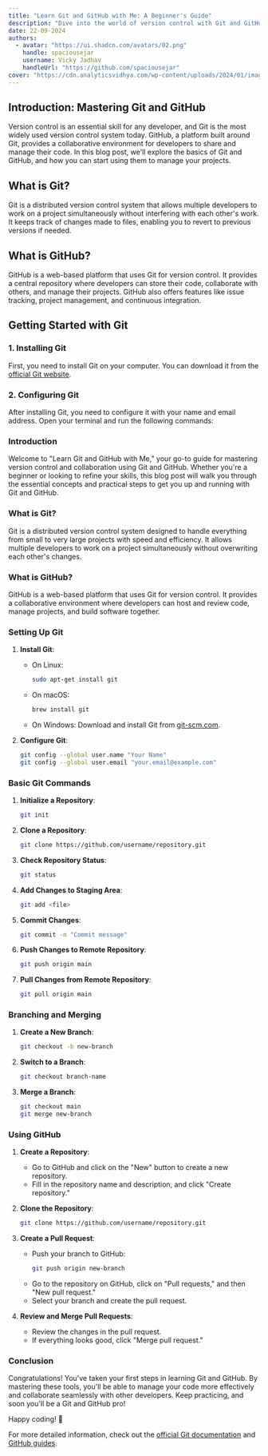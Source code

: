 ```yaml
---
title: "Learn Git and GitHub with Me: A Beginner's Guide"
description: "Dive into the world of version control with Git and GitHub. This blog post provides a step-by-step guide for beginners to understand and use Git and GitHub effectively."
date: 22-09-2024
authors:
  - avatar: "https://ui.shadcn.com/avatars/02.png"
    handle: spaciousejar
    username: Vicky Jadhav
    handleUrl: "https://github.com/spaciousejar"
cover: "https://cdn.analyticsvidhya.com/wp-content/uploads/2024/01/image-201.png"
---
```


## Introduction: Mastering Git and GitHub

Version control is an essential skill for any developer, and Git is the most widely used version control system today. GitHub, a platform built around Git, provides a collaborative environment for developers to share and manage their code. In this blog post, we'll explore the basics of Git and GitHub, and how you can start using them to manage your projects.

## What is Git?

Git is a distributed version control system that allows multiple developers to work on a project simultaneously without interfering with each other's work. It keeps track of changes made to files, enabling you to revert to previous versions if needed.

## What is GitHub?

GitHub is a web-based platform that uses Git for version control. It provides a central repository where developers can store their code, collaborate with others, and manage their projects. GitHub also offers features like issue tracking, project management, and continuous integration.

## Getting Started with Git

### 1. Installing Git

First, you need to install Git on your computer. You can download it from the [official Git website](https://git-scm.com/).

### 2. Configuring Git

After installing Git, you need to configure it with your name and email address. Open your terminal and run the following commands:

### Introduction

Welcome to "Learn Git and GitHub with Me," your go-to guide for mastering version control and collaboration using Git and GitHub. Whether you're a beginner or looking to refine your skills, this blog post will walk you through the essential concepts and practical steps to get you up and running with Git and GitHub.

### What is Git?

Git is a distributed version control system designed to handle everything from small to very large projects with speed and efficiency. It allows multiple developers to work on a project simultaneously without overwriting each other's changes.

### What is GitHub?

GitHub is a web-based platform that uses Git for version control. It provides a collaborative environment where developers can host and review code, manage projects, and build software together.

### Setting Up Git

1. **Install Git**: 
   - On Linux:
     ```bash
     sudo apt-get install git
     ```
   - On macOS:
     ```bash
     brew install git
     ```
   - On Windows: Download and install Git from [git-scm.com](https://git-scm.com/).

2. **Configure Git**:
   ```bash
   git config --global user.name "Your Name"
   git config --global user.email "your.email@example.com"
   ```

### Basic Git Commands

1. **Initialize a Repository**:
   ```bash
   git init
   ```

2. **Clone a Repository**:
   ```bash
   git clone https://github.com/username/repository.git
   ```

3. **Check Repository Status**:
   ```bash
   git status
   ```

4. **Add Changes to Staging Area**:
   ```bash
   git add <file>
   ```

5. **Commit Changes**:
   ```bash
   git commit -m "Commit message"
   ```

6. **Push Changes to Remote Repository**:
   ```bash
   git push origin main
   ```

7. **Pull Changes from Remote Repository**:
   ```bash
   git pull origin main
   ```

### Branching and Merging

1. **Create a New Branch**:
   ```bash
   git checkout -b new-branch
   ```

2. **Switch to a Branch**:
   ```bash
   git checkout branch-name
   ```

3. **Merge a Branch**:
   ```bash
   git checkout main
   git merge new-branch
   ```

### Using GitHub

1. **Create a Repository**:
   - Go to GitHub and click on the "New" button to create a new repository.
   - Fill in the repository name and description, and click "Create repository."

2. **Clone the Repository**:
   ```bash
   git clone https://github.com/username/repository.git
   ```

3. **Create a Pull Request**:
   - Push your branch to GitHub:
     ```bash
     git push origin new-branch
     ```
   - Go to the repository on GitHub, click on "Pull requests," and then "New pull request."
   - Select your branch and create the pull request.

4. **Review and Merge Pull Requests**:
   - Review the changes in the pull request.
   - If everything looks good, click "Merge pull request."

### Conclusion

Congratulations! You've taken your first steps in learning Git and GitHub. By mastering these tools, you'll be able to manage your code more effectively and collaborate seamlessly with other developers. Keep practicing, and soon you'll be a Git and GitHub pro!

Happy coding! 🚀

For more detailed information, check out the [official Git documentation](https://git-scm.com/doc) and [GitHub guides](https://guides.github.com/).